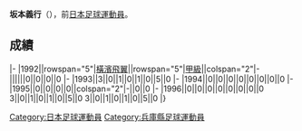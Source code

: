 {{Infobox football biography
|name=坂本義行
|image=
|fullname=坂本義行
|birth_date={{Birth date and age|1972|5|30}}
|cityofbirth=[[兵庫縣|兵庫縣]]
|countryofbirth=[[日本|日本]]
|position=[[前鋒_(足球)|前鋒]]
|currentclub=
|years=?-1996
|clubs=[[橫濱飛翼|橫濱飛翼]]
|caps(goals)=
|nationalyears=
|nationalteam=
|nationalcaps(goals)=
}}
'''坂本義行'''（{{Bd|1972年|5月30日||}}），前[[日本|日本]][[足球|足球]][[運動員|運動員]]。

==成績==
{{Football player club statistics 1|YYN}}
{{Football player club statistics 2|JPN|YYN}}
|-
|1992||rowspan="5"|[[橫濱飛翼|橫濱飛翼]]||rowspan="5"|[[日本職業足球甲級聯賽|甲級]]||colspan="2"|-||||||0||0||0||0
|-
|1993||3||0||1||0||1||0||5||0
|-
|1994||0||0||0||0||0||0||0||0
|-
|1995||0||0||0||0||colspan="2"|-||0||0
|-
|1996||0||0||0||0||0||0||0||0
{{Football player club statistics 3|1|JPN}}3||0||1||0||1||0||5||0
{{Football player club statistics 5}}3||0||1||0||1||0||5||0
|}

{{Japan-sport-bio-stub}}
{{Soccer-player-stub}}
[[Category:日本足球運動員|Category:日本足球運動員]]
[[Category:兵庫縣足球運動員|Category:兵庫縣足球運動員]]